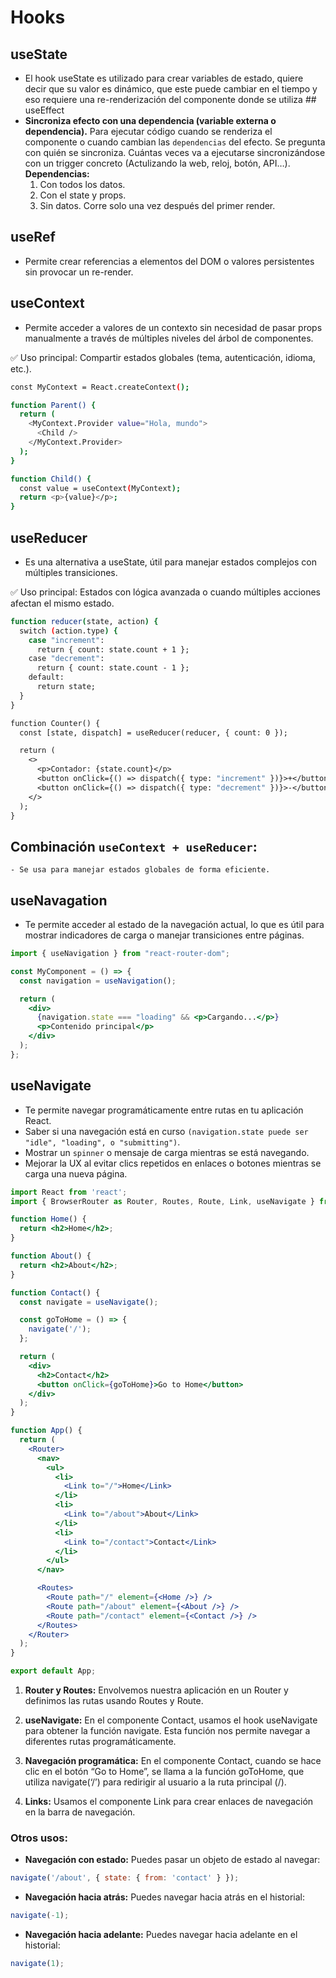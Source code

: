 # Hooks
## useState
- El hook useState es utilizado para crear variables de estado, quiere decir que su valor es dinámico, que este puede cambiar en el tiempo y eso requiere una re-renderización del componente donde se utiliza
## useEffect
- **Sincroniza efecto con una dependencia (variable externa o dependencia).** Para ejecutar código cuando se renderiza el componente o cuando cambian las `dependencias` del efecto. 
Se pregunta  con quién se sincroniza. Cuántas veces va a ejecutarse sincronizándose con un trigger concreto (Actulizando la web, reloj, botón, API...).
    **Dependencias:**
    1. Con todos los datos.
    2. Con el state y props.
    3. Sin datos. Corre solo una vez después del primer render.



## useRef
- Permite crear referencias a elementos del DOM o valores persistentes sin provocar un re-render.

## useContext
- Permite acceder a valores de un contexto sin necesidad de pasar props manualmente a través de múltiples niveles del árbol de componentes.

✅ Uso principal: Compartir estados globales (tema, autenticación, idioma, etc.).

``` bash
const MyContext = React.createContext();

function Parent() {
  return (
    <MyContext.Provider value="Hola, mundo">
      <Child />
    </MyContext.Provider>
  );
}

function Child() {
  const value = useContext(MyContext);
  return <p>{value}</p>;
}
```

## useReducer
- Es una alternativa a useState, útil para manejar estados complejos con múltiples transiciones.

✅ Uso principal: Estados con lógica avanzada o cuando múltiples acciones afectan el mismo estado.

``` bash 
function reducer(state, action) {
  switch (action.type) {
    case "increment":
      return { count: state.count + 1 };
    case "decrement":
      return { count: state.count - 1 };
    default:
      return state;
  }
}

function Counter() {
  const [state, dispatch] = useReducer(reducer, { count: 0 });

  return (
    <>
      <p>Contador: {state.count}</p>
      <button onClick={() => dispatch({ type: "increment" })}>+</button>
      <button onClick={() => dispatch({ type: "decrement" })}>-</button>
    </>
  );
}
```

## Combinación `useContext + useReducer`:
    - Se usa para manejar estados globales de forma eficiente.

## useNavagation 
- Te permite acceder al estado de la navegación actual, lo que es útil para mostrar indicadores de carga o manejar transiciones entre páginas.   
``` jsx
import { useNavigation } from "react-router-dom";

const MyComponent = () => {
  const navigation = useNavigation();

  return (
    <div>
      {navigation.state === "loading" && <p>Cargando...</p>}
      <p>Contenido principal</p>
    </div>
  );
};
```


## useNavigate
- Te permite navegar programáticamente entre rutas en tu aplicación React. 
- Saber si una navegación está en curso `(navigation.state puede ser "idle", "loading", o "submitting")`.
- Mostrar un `spinner` o mensaje de carga mientras se está navegando.
- Mejorar la UX al evitar clics repetidos en enlaces o botones mientras se carga una nueva página.

``` jsx
import React from 'react';
import { BrowserRouter as Router, Routes, Route, Link, useNavigate } from 'react-router-dom';

function Home() {
  return <h2>Home</h2>;
}

function About() {
  return <h2>About</h2>;
}

function Contact() {
  const navigate = useNavigate();

  const goToHome = () => {
    navigate('/');
  };

  return (
    <div>
      <h2>Contact</h2>
      <button onClick={goToHome}>Go to Home</button>
    </div>
  );
}

function App() {
  return (
    <Router>
      <nav>
        <ul>
          <li>
            <Link to="/">Home</Link>
          </li>
          <li>
            <Link to="/about">About</Link>
          </li>
          <li>
            <Link to="/contact">Contact</Link>
          </li>
        </ul>
      </nav>

      <Routes>
        <Route path="/" element={<Home />} />
        <Route path="/about" element={<About />} />
        <Route path="/contact" element={<Contact />} />
      </Routes>
    </Router>
  );
}

export default App;
```
1. **Router y Routes:** Envolvemos nuestra aplicación en un Router y definimos las rutas usando Routes y Route.

2. **useNavigate:** En el componente Contact, usamos el hook useNavigate para obtener la función navigate. Esta función nos permite navegar a diferentes rutas programáticamente.

3. **Navegación programática:** En el componente Contact, cuando se hace clic en el botón "Go to Home", se llama a la función goToHome, que utiliza navigate('/') para redirigir al usuario a la ruta principal (/).

4. **Links:** Usamos el componente Link para crear enlaces de navegación en la barra de navegación.

### Otros usos:
- **Navegación con estado:** Puedes pasar un objeto de estado al navegar:
``` javascript
navigate('/about', { state: { from: 'contact' } });
```
- **Navegación hacia atrás:** Puedes navegar hacia atrás en el historial:
``` javascript 
navigate(-1);
```
- **Navegación hacia adelante:** Puedes navegar hacia adelante en el historial:
``` javascript 
navigate(1);
```